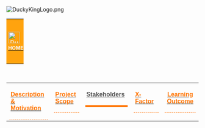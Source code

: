 <!--Logo-->
[[Image:DuckyKingLogo.png|center]]<br>
<!--Header Start-->
{|style="background-color:#FFA30E; color:#F5F5F5; padding: 10 0 10 0;" width="100%" cellspacing="0" cellpadding="0" valign="top" border="0"  |
| style="padding:0.3em; font-size:100%; background-color:#FFA30E;  border-bottom:0px solid #FF8E0C; text-align:center; color:#F5F5F5" width="10%" | 
[[Image:Duckyking_home_logo.png|30px|link=IS480 Team wiki: 2017T1 Ducky King]] &nbsp;
[[IS480 Team wiki: 2017T1 Ducky King|<font color="#F5F5F5" size=2><b>HOME</b></font>]]

| style="border-bottom:0px solid #FFCD24; background:none;" width="1%" | &nbsp; 
| style="padding:0.3em; font-size:100%; background-color:#FFA30E;  border-bottom:0px solid #FFA30E; text-align:center; color:#F5F5F5" width="10%" | 
[[Image:Duckyking_about_us.png|30px|link=IS480 Team wiki: 2017T1 Ducky King About Us]] &nbsp;
[[IS480 Team wiki: 2017T1 Ducky King About Us|<font color="#F5F5F5" size=2><b>ABOUT US</b></font>]]
<!-- Current Page -->
| style="border-bottom:0px solid #FFCD24; background:none;" width="1%" | &nbsp;
| style="padding:0.3em; font-size:100%; background-color:#FF7504;  border-bottom:0px solid #FFA30E; text-align:center; color:#F5F5F5" width="12%" | 
[[Image:Duckyking_project_overview.png|30px|link=IS480 Team wiki: 2017T1 Ducky King Description and Motivation]] &nbsp;
[[IS480 Team wiki: 2017T1 Ducky King Description and Motivation|<font color="#F5F5F5" size=3><b>PROJECT OVERVIEW</b></font>]]

| style="border-bottom:0px solid #FFCD24; background:none;" width="1%" | &nbsp;
| style="padding:0.3em; font-size:100%; background-color:#FFA30E;  border-bottom:0px solid #FFA30E; text-align:center; color:#F5F5F5" width="12%" | 
[[Image:Duckyking_project_management.png|30px|link=IS480 Team wiki: 2017T1 Ducky King Project Schedule]] &nbsp;
[[IS480 Team wiki: 2017T1 Ducky King Project Schedule|<font color="#F5F5F5" size=2><b>PROJECT MANAGEMENT</b></font>]]

| style="border-bottom:0px solid #FFCD24; background:none;" width="1%" | &nbsp;
| style="padding:0.3em; font-size:100%; background-color:#FFA30E;  border-bottom:0px solid #FFA30E; text-align:center; color:#F5F5F5" width="10%" | 
[[Image:Ducky_king_documentation.png|30px|link=IS480 Team wiki: 2017T1 Ducky King Personas and Scenario]] &nbsp;
[[IS480 Team wiki: 2017T1 Ducky King Personas and Scenario| <font color="#F5F5F5" size=2><b>DOCUMENTATION</b></font>]]
|} 
<!--Header End-->
<!--Sub Header Start-->
&nbsp;
{| style="background-color:white; text-transform: uppercase; font-size:14px; font-weight: bold; text-align:center; padding: 5px 0 0 0;" width="100%" height=50px cellspacing="0" cellpadding="0" valign="top" border="0" |

| style="vertical-align:top;width:20%;" | <div style="padding: 3px; line-height: wrap_content;  border-bottom:1px dashed #FF7505; font-family:helvetica"> [[IS480_Team_wiki:2017T1 Ducky King Description and Motivation |<font color =#FF7505><b>Description & Motivation</b></font>]]

| style="vertical-align:top;width:15%;" | <div style="padding: 3px; line-height: wrap_content; border-bottom:1px dashed #FF7505; font-family:helvetica"> [[IS480_Team_wiki:2017T1 Ducky King Project Scope | <font color =#FF7505><b>Project Scope</b></font>]]

<!-- Current Page -->
| style="vertical-align:top;width:15%;" | <div style="padding: 3px;line-height: wrap_content;  border-bottom:5px solid #FF7505; font-family:helvetica"> [[IS480_Team_wiki:2017T1 Ducky King Stakeholders | <font color =#535353 ><b>Stakeholders</b></font>]]

| style="vertical-align:top;width:15%;" | <div style="padding: 3px; line-height: wrap_content;  border-bottom:1px dashed #FF7505; font-family:helvetica"> [[IS480_Team_wiki:2017T1 Ducky King X-factor | <font color =#FF7505><b>X-Factor</b></font>]]

| style="vertical-align:top;width:15%;" | <div style="padding: 3px; font-weight: bold; text-align:center; line-height: wrap_content; border-bottom:1px dashed #FF7505; font-family:helvetica"> [[IS480_Team_wiki:2017T1 Ducky King Learning Outcome | <font color =#FF7505><b>Learning Outcome</b></font>]]

|}
<!--Sub Header End-->

<br>
